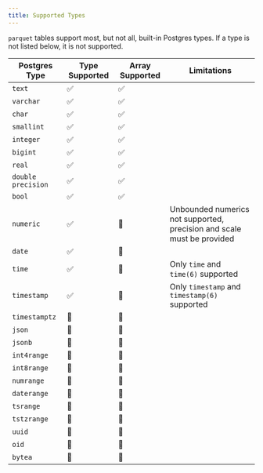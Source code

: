 ```yaml
---
title: Supported Types
---
```


`parquet` tables support most, but not all, built-in Postgres types. If a type is not listed below, it is not
supported.

| Postgres Type      | Type Supported | Array Supported | Limitations                                                            |
| ------------------ | -------------- | --------------- | ---------------------------------------------------------------------- |
| `text`             | ✅             | ✅              |                                                                        |
| `varchar`          | ✅             | ✅              |                                                                        |
| `char`             | ✅             | ✅              |                                                                        |
| `smallint`         | ✅             | ✅              |                                                                        |
| `integer`          | ✅             | ✅              |                                                                        |
| `bigint`           | ✅             | ✅              |                                                                        |
| `real`             | ✅             | ✅              |                                                                        |
| `double precision` | ✅             | ✅              |                                                                        |
| `bool`             | ✅             | ✅              |                                                                        |
| `numeric`          | ✅             | 🚫              | Unbounded numerics not supported, precision and scale must be provided |
| `date`             | ✅             | 🚫              |                                                                        |
| `time`             | ✅             | 🚫              | Only `time` and `time(6)` supported                                    |
| `timestamp`        | ✅             | 🚫              | Only `timestamp` and `timestamp(6)` supported                          |
| `timestamptz`      | 🚫             | 🚫              |                                                                        |
| `json`             | 🚫             | 🚫              |                                                                        |
| `jsonb`            | 🚫             | 🚫              |                                                                        |
| `int4range`        | 🚫             | 🚫              |                                                                        |
| `int8range`        | 🚫             | 🚫              |                                                                        |
| `numrange`         | 🚫             | 🚫              |                                                                        |
| `daterange`        | 🚫             | 🚫              |                                                                        |
| `tsrange`          | 🚫             | 🚫              |                                                                        |
| `tstzrange`        | 🚫             | 🚫              |                                                                        |
| `uuid`             | 🚫             | 🚫              |                                                                        |
| `oid`              | 🚫             | 🚫              |                                                                        |
| `bytea`            | 🚫             | 🚫              |                                                                        |
